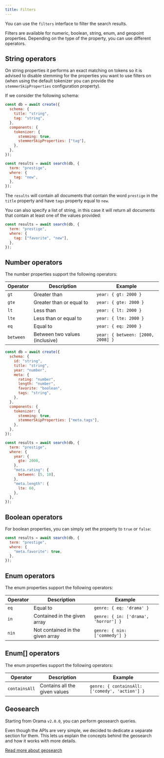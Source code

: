 ```yaml
---
title: Filters
---
```


You can use the `filters` interface to filter the search results.

Filters are available for numeric, boolean, string, enum, and geopoint properties.
Depending on the type of the property, you can use different operators.

## String operators

On string properties it performs an exact matching on tokens so it is advised to disable stemming for the properties
you want to use filters on (when using the default tokenizer you can provide the `stemmerSkipProperties` configuration property).

If we consider the following schema:

```javascript copy
const db = await create({
  schema: {
    title: "string",
    tag: "string",
  },
  components: {
    tokenizer: {
      stemming: true,
      stemmerSkipProperties: ["tag"],
    },
  },
});

const results = await search(db, {
  term: "prestige",
  where: {
    tag: "new",
  },
});
```

The `results` will contain all documents that contain the word `prestige` in the `title` property and have `tags` property equal to `new`.

You can also specify a list of string, in this case it will return all documents that contain at least one of the values provided:

```javascript copy
const results = await search(db, {
  term: "prestige",
  where: {
    tag: ["favorite", "new"],
  },
});
```

## Number operators

The number properties support the following operators:

| Operator  | Description                    | Example                           |
| --------- | ------------------------------ | --------------------------------- |
| `gt`      | Greater than                   | `year: { gt: 2000 }`              |
| `gte`     | Greater than or equal to       | `year: { gte: 2000 }`             |
| `lt`      | Less than                      | `year: { lt: 2000 }`              |
| `lte`     | Less than or equal to          | `year: { lte: 2000 }`             |
| `eq`      | Equal to                       | `year: { eq: 2000 }`              |
| `between` | Between two values (inclusive) | `year: { between: [2000, 2008] }` |

```javascript copy
const db = await create({
  schema: {
    id: "string",
    title: "string",
    year: "number",
    meta: {
      rating: "number",
      length: "number",
      favorite: "boolean",
      tags: "string",
    },
  },
  components: {
    tokenizer: {
      stemming: true,
      stemmerSkipProperties: ["meta.tags"],
    },
  },
});

const results = await search(db, {
  term: "prestige",
  where: {
    year: {
      gte: 2000,
    },
    "meta.rating": {
      between: [5, 10],
    },
    "meta.length": {
      lte: 60,
    },
  },
});
```

## Boolean operators

For boolean properties, you can simply set the property to `true` or `false`:

```javascript copy
const results = await search(db, {
  term: "prestige",
  where: {
    "meta.favorite": true,
  },
});
```

## Enum operators

The enum properties support the following operators:

| Operator | Description                      | Example                              |
| -------- | -------------------------------- | ------------------------------------ |
| `eq`     | Equal to                         | `genre: { eq: 'drama' }`             |
| `in`     | Contained in the given array     | `genre: { in: ['drama', 'horror'] }` |
| `nin`    | Not contained in the given array | `genre: { nin: ['commedy'] }`        |

## Enum[] operators

The enum properties support the following operators:

| Operator      | Description                   | Example                                        |
| ------------- | ----------------------------- | ---------------------------------------------- |
| `containsAll` | Contains all the given values | `genre: { containsAll: ['comedy', 'action'] }` |

## Geosearch

Starting from Orama `v2.0.0`, you can perform geosearch queries.

Even though the APIs are very simple, we decided to dedicate a separate section for them. This lets us explain the concepts behind the geosearch and how it works with more details.

[Read more about geosearch](/open-source/usage/search/geosearch)
